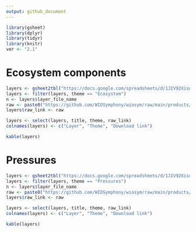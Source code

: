 ```yaml
---
output: github_document
---
```


```r
library(gsheet)
library(dplyr)
library(tidyr)
library(knitr)
ver <- "2.1"
```


# Ecosystem components
```r
layers <- gsheet2tbl("https://docs.google.com/spreadsheets/d/1JIV92XisuBctBoVT53yqj0orPNRVyRQVEDtMq7R0fKw/edit?usp=sharing")
layers <- filter(layers, theme == "Ecosystem")
n <- layers$layer_file_name
raw <- paste0("https://github.com/WIOSymphony/wiosym/raw/main/products/v", ver, "/output_geotiffs/eco/", n, ".tif")
layers$raw_link <- raw

layers <- select(layers, title, theme, raw_link)
colnames(layers) <- c("Layer", "Theme", "Download link")
```

```r
kable(layers)
```

# Pressures
```r
layers <- gsheet2tbl("https://docs.google.com/spreadsheets/d/1JIV92XisuBctBoVT53yqj0orPNRVyRQVEDtMq7R0fKw/edit?usp=sharing")
layers <- filter(layers, theme == "Pressures")
n <- layers$layer_file_name
raw <- paste0("https://github.com/WIOSymphony/wiosym/raw/main/products/v", ver, "/output_geotiffs/pres/", n, ".tif")
layers$raw_link <- raw

layers <- select(layers, title, theme, raw_link)
colnames(layers) <- c("Layer", "Theme", "Download link")
```

```r
kable(layers)
```
